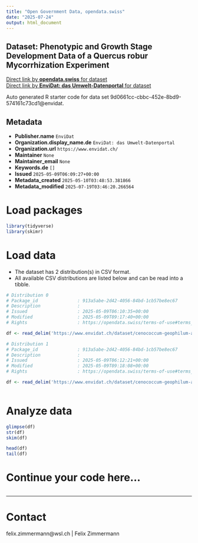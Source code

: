 ```yaml
---
title: "Open Government Data, opendata.swiss"
date: "2025-07-24"
output: html_document
---
```


## Dataset: Phenotypic and Growth Stage Development Data of a Quercus robur Mycorrhization Experiment



[Direct link by **opendata.swiss** for dataset](https://opendata.swiss/de/dataset/phenotypic-and-growth-stage-development-data-of-a-quercus-robur-mycorrhization-experiment)<br>
[Direct link by **EnviDat: das Umwelt-Datenportal** for dataset](https://www.envidat.ch/#/metadata/cenococcum-geophilum-and-quercus-robur-mycorrhization-experiment)

Auto generated R starter code for data set 9d0661cc-cbbc-452e-8bd9-574161c73cd1@envidat.

## Metadata

- **Publisher.name** `EnviDat`
- **Organization.display_name.de** `EnviDat: das Umwelt-Datenportal`
- **Organization.url** `https://www.envidat.ch/`
- **Maintainer** `None`
- **Maintainer_email** `None`
- **Keywords.de** `[]`
- **Issued** `2025-05-09T06:09:27+00:00`
- **Metadata_created** `2025-05-10T03:48:53.381866`
- **Metadata_modified** `2025-07-19T03:46:20.266564`


# Load packages

```r

library(tidyverse)
library(skimr)

```

# Load data

-   The dataset has 2 distribution(s) in CSV format.
-   All available CSV distributions are listed below and can be read into a tibble.

```r

# Distribution 0
# Package_id               : 913a5abe-2d42-4056-84bd-1cb57be8ec67
# Description              : 
# Issued                   : 2025-05-09T06:10:35+00:00
# Modified                 : 2025-05-09T09:17:40+00:00
# Rights                   : https://opendata.swiss/terms-of-use#terms_by

df <- read_delim('https://www.envidat.ch/dataset/cenococcum-geophilum-and-quercus-robur-mycorrhization-experiment/resource/2664abc3-ba85-4000-bb9d-162677eb47b7')

# Distribution 1
# Package_id               : 913a5abe-2d42-4056-84bd-1cb57be8ec67
# Description              : 
# Issued                   : 2025-05-09T06:12:21+00:00
# Modified                 : 2025-05-09T09:18:08+00:00
# Rights                   : https://opendata.swiss/terms-of-use#terms_by

df <- read_delim('https://www.envidat.ch/dataset/cenococcum-geophilum-and-quercus-robur-mycorrhization-experiment/resource/e0197cc6-6279-4f22-8e6a-3cc51a8973e1')



```

# Analyze data

```r

glimpse(df)
str(df)
skim(df)

head(df)
tail(df)

```

# Continue your code here...

```r

```

------------------------------------------------------------------------

# Contact

felix.zimmermann@wsl.ch | Felix Zimmermann
